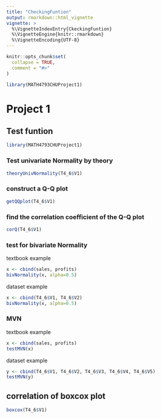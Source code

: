 ```yaml
---
title: "CheckingFuntion"
output: rmarkdown::html_vignette
vignette: >
  %\VignetteIndexEntry{CkeckingFuntion}
  %\VignetteEngine{knitr::rmarkdown}
  %\VignetteEncoding{UTF-8}
---
```


```r
knitr::opts_chunk$set(
  collapse = TRUE,
  comment = "#>"
)
```

```r
library(MATH4793CHUProject1)
```

# Project 1

## Test funtion
```r
library(MATH4793CHUProject1)

```

### Test univariate Normality by theory
```r
theoryUnivNormality(T4_6$V1)
```

### construct a Q-Q plot
```r
getQQplot(T4_6$V1)
```

### find the correlation coefficient of the Q-Q plot
```r
corQ(T4_6$V1)
```

### test for bivariate Normality
textbook example
```r
x <- cbind(sales, profits)
bivNormality(x, alpha=0.5)
```

dataset example
```r
x <- cbind(T4_6$V1, T4_6$V2)
bivNormality(x, alpha=0.5)
```

### MVN
textbook example
```r
x <- cbind(sales, profits)
testMVN(x)
```

dataset example
```r
y <- cbind(T4_6$V1, T4_6$V2, T4_6$V3, T4_6$V4, T4_6$V5)
testMVN(y)
```





## correlation of boxcox plot
```r
boxcox(T4_6$V1)
```

